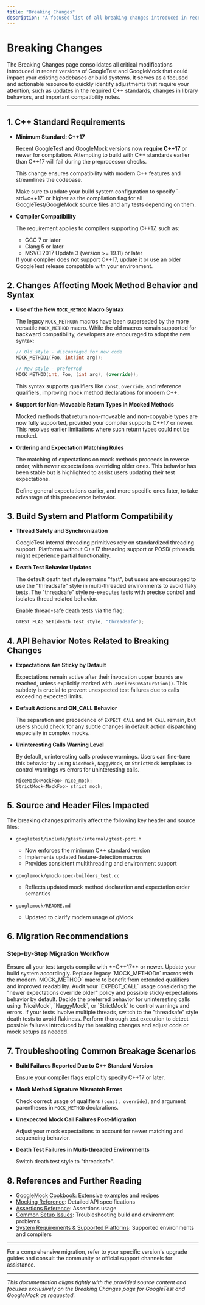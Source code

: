 ```yaml
---
title: "Breaking Changes"
description: "A focused list of all breaking changes introduced in recent versions, including changes in required C++ standards, altered behaviors, and compatibility notes. Use this to quickly identify upgrades that might require code or build system modifications."
---
```


# Breaking Changes

The Breaking Changes page consolidates all critical modifications introduced in recent versions of GoogleTest and GoogleMock that could impact your existing codebases or build systems. It serves as a focused and actionable resource to quickly identify adjustments that require your attention, such as updates in the required C++ standards, changes in library behaviors, and important compatibility notes.

---

## 1. C++ Standard Requirements

- **Minimum Standard: C++17**

  Recent GoogleTest and GoogleMock versions now **require C++17** or newer for compilation. Attempting to build with C++ standards earlier than C++17 will fail during the preprocessor checks.

  This change ensures compatibility with modern C++ features and streamlines the codebase.

  <Tip>
  Make sure to update your build system configuration to specify `-std=c++17` or higher as the compilation flag for all GoogleTest/GoogleMock source files and any tests depending on them.
  </Tip>

- **Compiler Compatibility**

  The requirement applies to compilers supporting C++17, such as:

  - GCC 7 or later
  - Clang 5 or later
  - MSVC 2017 Update 3 (version >= 19.11) or later

  <Note>
  If your compiler does not support C++17, update it or use an older GoogleTest release compatible with your environment.
  </Note>

## 2. Changes Affecting Mock Method Behavior and Syntax

- **Use of the New `MOCK_METHOD` Macro Syntax**

  The legacy `MOCK_METHODn` macros have been superseded by the more versatile `MOCK_METHOD` macro. While the old macros remain supported for backward compatibility, developers are encouraged to adopt the new syntax:

  ```cpp
  // Old style - discouraged for new code
  MOCK_METHOD1(Foo, int(int arg));

  // New style - preferred
  MOCK_METHOD(int, Foo, (int arg), (override));
  ```

  This syntax supports qualifiers like `const`, `override`, and reference qualifiers, improving mock method declarations for modern C++.

- **Support for Non-Moveable Return Types in Mocked Methods**

  Mocked methods that return non-moveable and non-copyable types are now fully supported, provided your compiler supports C++17 or newer. This resolves earlier limitations where such return types could not be mocked.

- **Ordering and Expectation Matching Rules**

  The matching of expectations on mock methods proceeds in reverse order, with newer expectations overriding older ones. This behavior has been stable but is highlighted to assist users updating their test expectations.

  <Tip>
  Define general expectations earlier, and more specific ones later, to take advantage of this precedence behavior.
  </Tip>

## 3. Build System and Platform Compatibility

- **Thread Safety and Synchronization**

  GoogleTest internal threading primitives rely on standardized threading support. Platforms without C++17 threading support or POSIX pthreads might experience partial functionality.

- **Death Test Behavior Updates**

  The default death test style remains "fast", but users are encouraged to use the "threadsafe" style in multi-threaded environments to avoid flaky tests. The "threadsafe" style re-executes tests with precise control and isolates thread-related behavior.

  <Tip>
  Enable thread-safe death tests via the flag:

  ```cpp
  GTEST_FLAG_SET(death_test_style, "threadsafe");
  ```
  </Tip>

## 4. API Behavior Notes Related to Breaking Changes

- **Expectations Are Sticky by Default**

  Expectations remain active after their invocation upper bounds are reached, unless explicitly marked with `.RetiresOnSaturation()`. This subtlety is crucial to prevent unexpected test failures due to calls exceeding expected limits.

- **Default Actions and ON_CALL Behavior**

  The separation and precedence of `EXPECT_CALL` and `ON_CALL` remain, but users should check for any subtle changes in default action dispatching especially in complex mocks.

- **Uninteresting Calls Warning Level**

  By default, uninteresting calls produce warnings. Users can fine-tune this behavior by using `NiceMock`, `NaggyMock`, or `StrictMock` templates to control warnings vs errors for uninteresting calls.

  ```cpp
  NiceMock<MockFoo> nice_mock;
  StrictMock<MockFoo> strict_mock;
  ```

## 5. Source and Header Files Impacted

The breaking changes primarily affect the following key header and source files:

- `googletest/include/gtest/internal/gtest-port.h`

  - Now enforces the minimum C++ standard version
  - Implements updated feature-detection macros
  - Provides consistent multithreading and environment support

- `googlemock/gmock-spec-builders_test.cc`

  - Reflects updated mock method declaration and expectation order semantics

- `googlemock/README.md`

  - Updated to clarify modern usage of gMock

## 6. Migration Recommendations

### Step-by-Step Migration Workflow

<Steps>
<Step title="Update C++ Standard">
Ensure all your test targets compile with **C++17** or newer. Update your build system accordingly.
</Step>
<Step title="Adopt New `MOCK_METHOD` Syntax">
Replace legacy `MOCK_METHODn` macros with the modern `MOCK_METHOD` macro to benefit from extended qualifiers and improved readability.
</Step>
<Step title="Review and Adjust Expectations">
Audit your `EXPECT_CALL` usage considering the "newer expectations override older" policy and possible sticky expectations behavior by default.
</Step>
<Step title="Manage Uninteresting Calls">
Decide the preferred behavior for uninteresting calls using `NiceMock`, `NaggyMock`, or `StrictMock` to control warnings and errors.
</Step>
<Step title="Test Multi-threaded Death Tests">
If your tests involve multiple threads, switch to the "threadsafe" style death tests to avoid flakiness.
</Step>
<Step title="Run and Validate Tests">
Perform thorough test execution to detect possible failures introduced by the breaking changes and adjust code or mock setups as needed.
</Step>
</Steps>

## 7. Troubleshooting Common Breakage Scenarios

- **Build Failures Reported Due to C++ Standard Version**

  Ensure your compiler flags explicitly specify C++17 or later.

- **Mock Method Signature Mismatch Errors**

  Check correct usage of qualifiers `(const, override)`, and argument parentheses in `MOCK_METHOD` declarations.

- **Unexpected Mock Call Failures Post-Migration**

  Adjust your mock expectations to account for newer matching and sequencing behavior.

- **Death Test Failures in Multi-threaded Environments**

  Switch death test style to "threadsafe".

## 8. References and Further Reading

- [GoogleMock Cookbook](https://google.github.io/googletest/gmock_cook_book.html): Extensive examples and recipes
- [Mocking Reference](reference/mocking.md): Detailed API specifications
- [Assertions Reference](reference/assertions.md): Assertions usage
- [Common Setup Issues](getting-started/troubleshooting-support/common-setup-issues): Troubleshooting build and environment problems
- [System Requirements & Supported Platforms](getting-started/prerequisites-installation/system-requirements): Supported environments and compilers

---

For a comprehensive migration, refer to your specific version's upgrade guides and consult the community or official support channels for assistance.


---

*This documentation aligns tightly with the provided source content and focuses exclusively on the Breaking Changes page for GoogleTest and GoogleMock as requested.*